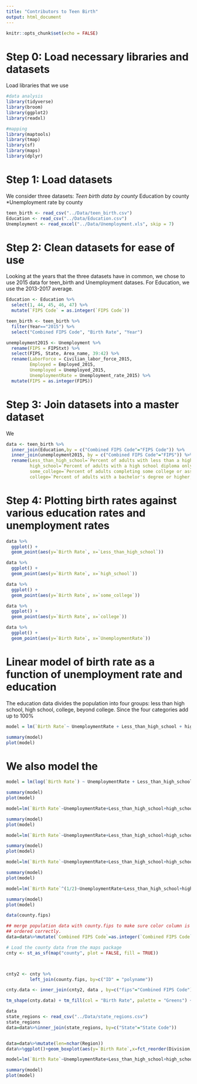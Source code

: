 ```yaml
---
title: "Contributors to Teen Birth"
output: html_document
---
```


```r
knitr::opts_chunk$set(echo = FALSE)
```

# Step 0: Load necessary libraries and datasets
Load libraries that we use
```r
#data analysis
library(tidyverse)
library(broom)
library(ggplot2)
library(readxl)

#mapping
library(maptools)
library(tmap) 
library(sf)
library(maps)
library(dplyr)
```

# Step 1: Load datasets
We consider three datasets:
*Teen birth data by county
*Education by county
*Unemployment rate by county

```r
teen_birth <- read_csv("../Data/teen_birth.csv")
Education <- read_csv("../Data/Education.csv")
Unemployment <- read_excel("../Data/Unemployment.xls", skip = 7)
```

# Step 2: Clean datasets for ease of use
Looking at the years that the three datasets have in common, we chose to use 2015 data for teen_birth and Unemployment datases. For Education, we use the 2013-2017 average.

```r
Education <- Education %>%
  select(1, 44, 45, 46, 47) %>%
  mutate(`FIPS Code` = as.integer(`FIPS Code`))

teen_birth <- teen_birth %>%
  filter(Year=="2015") %>%
  select("Combined FIPS Code", "Birth Rate", "Year")

unemployment2015 <- Unemployment %>%
  rename(FIPS = FIPStxt) %>%
  select(FIPS, State, Area_name, 39:42) %>%
  rename(LaborForce = Civilian_labor_force_2015, 
         Employed = Employed_2015, 
         Unemployed = Unemployed_2015, 
         UnemploymentRate = Unemployment_rate_2015) %>%
  mutate(FIPS = as.integer(FIPS))
```

# Step 3: Join datasets into a master dataset
We

```r
data <- teen_birth %>%
  inner_join(Education,by = c("Combined FIPS Code"="FIPS Code")) %>%
  inner_join(unemployment2015, by = c("Combined FIPS Code"="FIPS")) %>%
  rename(Less_than_high_school=`Percent of adults with less than a high school diploma, 2013-17`,
         high_school=`Percent of adults with a high school diploma only, 2013-17`,
         some_college=`Percent of adults completing some college or associate's degree, 2013-17`,
         college=`Percent of adults with a bachelor's degree or higher, 2013-17`)
```

# Step 4: Plotting birth rates against various education rates and unemployment rates

```r
data %>%
  ggplot() +
  geom_point(aes(y=`Birth Rate`, x=`Less_than_high_school`))

data %>%
  ggplot() +
  geom_point(aes(y=`Birth Rate`, x=`high_school`))

data %>%
  ggplot() +
  geom_point(aes(y=`Birth Rate`, x=`some_college`))

data %>%
  ggplot() +
  geom_point(aes(y=`Birth Rate`, x=`college`))

data %>%
  ggplot() +
  geom_point(aes(y=`Birth Rate`, x=`UnemploymentRate`))
```

# Linear model of birth rate as a function of unemployment rate and education
The education data divides the population into four groups: less than high school, high school, college, beyond college. Since the four categories add up to 100%


```r
model = lm(`Birth Rate`~ UnemploymentRate + Less_than_high_school + high_school + college, data = data)

summary(model)
plot(model)
```

# We also model the 

```r
model = lm(log(`Birth Rate`) ~ UnemploymentRate + Less_than_high_school + high_school + college, data = data)

summary(model)
plot(model)
```



```r

model=lm(`Birth Rate`~UnemploymentRate+Less_than_high_school+high_school+college+I(UnemploymentRate^2)+I(Less_than_high_school^2)+I(high_school^2)+I(college^2),data=data)

summary(model)
plot(model)
```


```r

model=lm(`Birth Rate`~UnemploymentRate+Less_than_high_school+high_school+college+I(UnemploymentRate^(1/2))+I(Less_than_high_school^(1/2))+I(high_school^(1/2))+I(college^(1/2)),data=data)

summary(model)
plot(model)
```



```r

model=lm(`Birth Rate`~UnemploymentRate+Less_than_high_school+high_school+college+I(log(UnemploymentRate))+I(log(Less_than_high_school))+I(log(high_school))+I(log(college)),data=data)

summary(model)
plot(model)
```


```r
model=lm(`Birth Rate`^(1/2)~UnemploymentRate+Less_than_high_school+high_school+college,data=data)

summary(model)
plot(model)
```

```r
data(county.fips)

## merge population data with county.fips to make sure color column is
## ordered correctly.
data=data%>%mutate(`Combined FIPS Code`=as.integer(`Combined FIPS Code`))


```

```r
# Load the county data from the maps package
cnty <- st_as_sf(map("county", plot = FALSE, fill = TRUE))



cnty2 <- cnty %>%
         left_join(county.fips, by=c("ID" = "polyname"))

cnty.data <- inner_join(cnty2, data , by=c("fips"="Combined FIPS Code") )

tm_shape(cnty.data) + tm_fill(col = "Birth Rate", palette = "Greens") +tm_legend(outside = TRUE)
```



```r
data
state_regions <- read_csv("../Data/state_regions.csv")
state_regions
data=data%>%inner_join(state_regions, by=c("State"="State Code"))


data=data%>%mutate(len=nchar(Region))
data%>%ggplot()+geom_boxplot(aes(y=`Birth Rate`,x=fct_reorder(Division,len),color=Region),alpha=.5)+labs(y="Birth Rate",x="Division")+theme(axis.text.x=element_text(angle=45,hjust=1))
```

```r
model=lm(`Birth Rate`~UnemploymentRate+Less_than_high_school+high_school+college+Region,data=data)

summary(model)
plot(model)

```